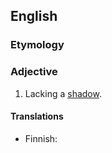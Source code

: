 ==English==

===Etymology===
{{suffix|shadow|less|lang=en}}

===Adjective===
{{en-adj}}

# Lacking a [[shadow]].

====Translations====
{{trans-top|lacking a shadow}}
* Finnish: {{t|fi|varjoton}}
{{trans-mid}}
{{trans-bottom}}
